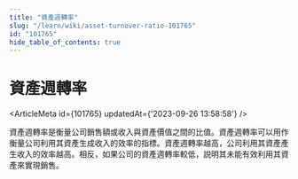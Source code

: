 ```yaml
---
title: "資產週轉率"
slug: "/learn/wiki/asset-turnover-ratio-101765"
id: "101765"
hide_table_of_contents: true
---
```



# 資產週轉率

<ArticleMeta id={101765} updatedAt={'2023-09-26 13:58:58'} />
<div className='border-solid border-b border-t-0 my-4 border-[var(--ifm-color-gray-300)]' />

資產週轉率是衡量公司銷售額或收入與資產價值之間的比值。資產週轉率可以用作衡量公司利用其資產生成收入的效率的指標。資產週轉率越高，公司利用其資產產生收入的效率越高。相反，如果公司的資產週轉率較低，説明其未能有效利用其資產來實現銷售。
